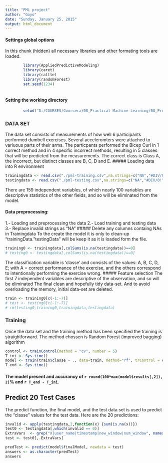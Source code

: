 ```yaml
---
title: "PML project"
author: "Goyo"
date: "Sunday, January 25, 2015"
output: html_document
---
```


#### Settings global options
In this chunk (hidden) all necessary libraries and other formating tools are loaded.
```r
        library(AppliedPredictiveModeling)
        library(caret)
        library(rattle)
        library(randomForest)
        set.seed(1234)
        
```
#### Setting the working directory
```r
        setwd("D:/COURSES/Coursera/08_Practical Machine Learning/08_Project")
```
### DATA SET

The data set consists of measurements of how well 6 participants performed dumbell exercises. Several acceleromters were attached to variuous parts of their arms. 
The particpants performed the Bicep Curl in 1 correct method and in 4 specific incorrect methods, resulting in 5 classes that will be predicted from the measurements.
The correct class is Class A, the incorrect, but distinct classes are B, C, D and E.
##### Loading data into R environment
```r
        
trainingdata <- read.csv("./pml-training.csv",na.strings=c("NA","#DIV/0!",""))
testingdata <- read.csv("./pml-testing.csv",na.strings=c("NA","#DIV/0!",""))
```
There are 159 independent variables, of which nearly 100 variables are descriptive statistics of the other fields, and so will be eliminated from the model.

#### Data preprocessing:
1.- Loading and preprocessing the data
2.- Load training and testing data
3.- Replace invalid strings as "NA"
##### Delete any columns containg NAs in Trainingdata
To the create the model it is only to clean-up "trainingData. "testingData" will be keep it as it is loaded form the file.

```r
training0 <- trainingdata[,colSums(is.na(testingdata))==0]
# testing0 <- testingdata[,colSums(is.na(testingdata))==0]
```
The classification variable is 'classe' and consists of the values: A, B, C, D, E; with A = correct performance of the exercise, and the others correspond to intentionally performing the exercise wrong.
##### Feature selection
The first 7 independent variables are descriptive of the observation, and so will be eliminated
The final clean and hopefully tidy data-set. And to avoid overloading the memory, initial data-set are deleted.
```r
train <- training0[c(-1:-7)]  
# test <- testing0[c(-1:-7)]
# rm(testing0,training0,trainingdata,testingdata)
```
### Training
Once the data set and the training method has been specified the training is straightforward. The method chossen is Random Forest (improved bagging) algorithm

```r
control <- trainControl(method = "cv", number = 5)  
T_ini <- Sys.time()    
model <- train(train$classe ~ ., data=train, method="rf", trControl = control) 
T_end <- Sys.time()
```
#### The model present and accurancy of `r round(100*max(model$results[,2]), 2)`% and `r T_end - T_ini`.

## Predict 20 Test Cases
The predict function, the final model, and the test data set is used to predict the "classe" values for the test data. Here are the 20 predictions:

```r
invalid <- apply(testingdata,2,function(x) {sum(is.na(x))})  
test0 <- testingdata[,which(invalid == 0)]  
ExtraVars  <- grep("X|user_name|timestamp|new_window|num_window", names(testingdata))  
test <- test0[,-ExtraVars]  

predTest <- predict(model$finalModel, newdata = test)  
answers <- as.character(predTest)  
answers 
```
